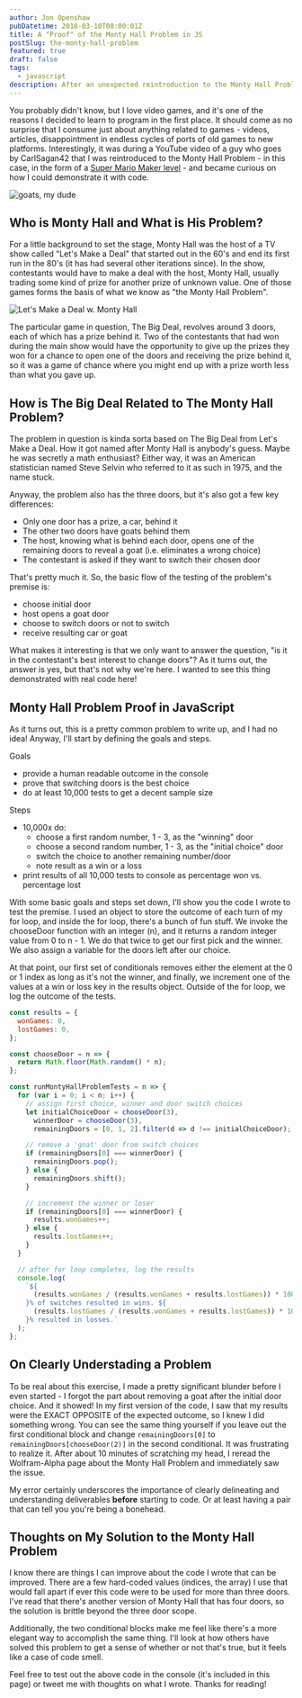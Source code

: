 ```yaml
---
author: Jon Openshaw
pubDatetime: 2018-03-10T08:00:01Z
title: A "Proof" of the Monty Hall Problem in JS
postSlug: the-monty-hall-problem
featured: true
draft: false
tags:
  - javascript
description: After an unexpected reintroduction to the Monty Hall Problem, I try to test its premise in JavaScript.
---
```


You probably didn't know, but I love video games, and it's one of the reasons I decided to learn to program in the first place. It should come as no surprise that I consume just about anything related to games - videos, articles, disappointment in endless cycles of ports of old games to new platforms. Interestingly, it was during a YouTube video of a guy who goes by CarlSagan42 that I was reintroduced to the Monty Hall Problem - in this case, in the form of a [Super Mario Maker level](https://www.youtube.com/watch?v=otDNr4kSnAs) - and became curious on how I could demonstrate it with code.

<img src="https://i.chzbgr.com/full/7125393920/h307E1165/" alt="goats, my dude" style="text-align: center">

## Who is Monty Hall and What is His Problem?

For a little background to set the stage, Monty Hall was the host of a TV show called "Let's Make a Deal" that started out in the 60's and end its first run in the 80's (it has had several other iterations since). In the show, contestants would have to make a deal with the host, Monty Hall, usually trading some kind of prize for another prize of unknown value. One of those games forms the basis of what we know as "the Monty Hall Problem".

<img src="http://static.tvtropes.org/pmwiki/pub/images/Lets_Make_A_Deal_3048.gif" alt="Let's Make a Deal w. Monty Hall" style="text-align: center">

The particular game in question, The Big Deal, revolves around 3 doors, each of which has a prize behind it. Two of the contestants that had won during the main show would have the opportunity to give up the prizes they won for a chance to open one of the doors and receiving the prize behind it, so it was a game of chance where you might end up with a prize worth less than what you gave up.

## How is The Big Deal Related to The Monty Hall Problem?

The problem in question is kinda sorta based on The Big Deal from Let's Make a Deal. How it got named after Monty Hall is anybody's guess. Maybe he was secretly a math enthusiast? Either way, it was an American statistician named Steve Selvin who referred to it as such in 1975, and the name stuck.

Anyway, the problem also has the three doors, but it's also got a few key differences:

- Only one door has a prize, a car, behind it
- The other two doors have goats behind them
- The host, knowing what is behind each door, opens one of the remaining doors to reveal a goat (i.e. eliminates a wrong choice)
- The contestant is asked if they want to switch their chosen door

That's pretty much it. So, the basic flow of the testing of the problem's premise is:

- choose initial door
- host opens a goat door
- choose to switch doors or not to switch
- receive resulting car or goat

What makes it interesting is that we only want to answer the question, "is it in the contestant's best interest to change doors"? As it turns out, the answer is yes, but that's not why we're here. I wanted to see this thing demonstrated with real code here!

## Monty Hall Problem Proof in JavaScript

As it turns out, this is a pretty common problem to write up, and I had no idea! Anyway, I'll start by defining the goals and steps.

Goals

- provide a human readable outcome in the console
- prove that switching doors is the best choice
- do at least 10,000 tests to get a decent sample size

Steps

- 10,000x do:
  - choose a first random number, 1 - 3, as the "winning" door
  - choose a second random number, 1 - 3, as the "initial choice" door
  - switch the choice to another remaining number/door
  - note result as a win or a loss
- print results of all 10,000 tests to console as percentage won vs. percentage lost

With some basic goals and steps set down, I'll show you the code I wrote to test the premise. I used an object to store the outcome of each turn of my for loop, and inside the for loop, there's a bunch of fun stuff. We invoke the chooseDoor function with an integer (n), and it returns a random integer value from 0 to n - 1. We do that twice to get our first pick and the winner. We also assign a variable for the doors left after our choice.

At that point, our first set of conditionals removes either the element at the 0 or 1 index as long as it's not the winner, and finally, we increment one of the values at a win or loss key in the results object. Outside of the for loop, we log the outcome of the tests.

```js
const results = {
  wonGames: 0,
  lostGames: 0,
};

const chooseDoor = n => {
  return Math.floor(Math.random() * n);
};

const runMontyHallProblemTests = n => {
  for (var i = 0; i < n; i++) {
    // assign first choice, winner and door switch choices
    let initialChoiceDoor = chooseDoor(3),
      winnerDoor = chooseDoor(3),
      remainingDoors = [0, 1, 2].filter(d => d !== initialChoiceDoor);

    // remove a 'goat' door from switch choices
    if (remainingDoors[0] === winnerDoor) {
      remainingDoors.pop();
    } else {
      remainingDoors.shift();
    }

    // increment the winner or loser
    if (remainingDoors[0] === winnerDoor) {
      results.wonGames++;
    } else {
      results.lostGames++;
    }
  }

  // after for loop completes, log the results
  console.log(
    `${
      (results.wonGames / (results.wonGames + results.lostGames)) * 100
    }% of switches resulted in wins. ${
      (results.lostGames / (results.wonGames + results.lostGames)) * 100
    }% resulted in losses.`
  );
};
```

## On Clearly Understading a Problem

To be real about this exercise, I made a pretty significant blunder before I even started - I forgot the part about removing a goat after the initial door choice. And it showed! In my first version of the code, I saw that my results were the EXACT OPPOSITE of the expected outcome, so I knew I did something wrong. You can see the same thing yourself if you leave out the first conditional block and change `remainingDoors[0]` to `remainingDoors[chooseDoor(2)]` in the second conditional. It was frustrating to realize it. After about 10 minutes of scratching my head, I reread the Wolfram-Alpha page about the Monty Hall Problem and immediately saw the issue.

My error certainly underscores the importance of clearly delineating and understanding deliverables **before** starting to code. Or at least having a pair that can tell you you're being a bonehead.

## Thoughts on My Solution to the Monty Hall Problem

I know there are things I can improve about the code I wrote that can be improved. There are a few hard-coded values (indices, the array) I use that would fall apart if ever this code were to be used for more than three doors. I've read that there's another version of Monty Hall that has four doors, so the solution is brittle beyond the three door scope.

Additionally, the two conditional blocks make me feel like there's a more elegant way to accomplish the same thing. I'll look at how others have solved this problem to get a sense of whether or not that's true, but it feels like a case of code smell.

Feel free to test out the above code in the console (it's included in this page) or tweet me with thoughts on what I wrote. Thanks for reading!

<script>
  const results = {
    wonGames: 0,
    lostGames: 0
  }

  const chooseDoor = (n) => {
    return Math.floor(Math.random() * n);
  }

  const runMontyHallProblemTests = (n) => {
    for(var i = 0; i < n; i++){
      // assign first choice, winner and door switch choices
      let initialChoiceDoor = chooseDoor(3),
          winnerDoor        = chooseDoor(3),
          remainingDoors    = [0,1,2].filter(
            (d) => d !== initialChoiceDoor
          );

      // remove a 'goat' door from switch choices
      if(remainingDoors[0] === winnerDoor){
        remainingDoors.pop();
      } else {
        remainingDoors.shift();
      }

      // increment the winner or loser
      if(remainingDoors[0] === winnerDoor){
        results.wonGames++;
      } else {
        results.lostGames++;
      }
    }

    // after for loop completes, log the results
    console.log(
      `${results.wonGames / (results.wonGames + results.lostGames) * 100}% of switches resulted in wins. ${results.lostGames / (results.wonGames + results.lostGames) * 100}% resulted in losses.`
    )
  }
</script>
